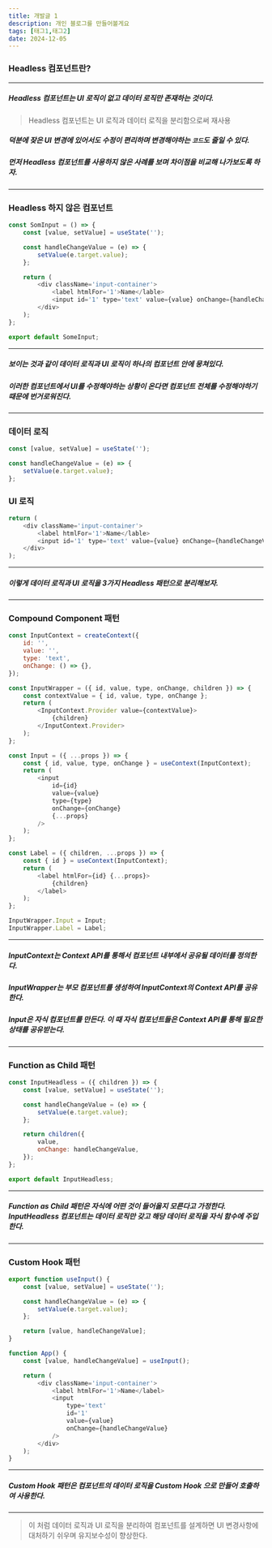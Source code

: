 ```yaml
---
title: 개발글 1
description: 개인 블로그를 만들어볼게요
tags: [태그1,태그2]
date: 2024-12-05
---
```


### Headless 컴포넌트란?
***
##### Headless 컴포넌트는 UI 로직이 없고 데이터 로직만  존재하는 것이다.

> Headless 컴포넌트는 UI 로직과 데이터 로직을 분리함으로써 재사용

##### 덕분에 잦은 UI 변경에 있어서도 수정이 편리하며 변경해야하는 `코드`도 줄일 수 있다.

##### 먼저 Headless 컴포넌트를 사용하지 않은 사례를 보며 차이점을 비교해 나가보도록 하자.
***
### Headless 하지 않은 컴포넌트
```js
const SomInput = () => {
	const [value, setValue] = useState('');

    const handleChangeValue = (e) => {
    	setValue(e.target.value);
    };

    return (
    	<div className='input-container'>
        	<label htmlFor='1'>Name</lable>
            <input id='1' type='text' value={value} onChange={handleChangeValue} />
        </div>
    );
};

export default SomeInput;
```
***
##### 보이는 것과 같이 데이터 로직과 UI 로직이 하나의 컴포넌트 안에 뭉쳐있다.
##### 이러한 컴포넌트에서 UI를 수정해야하는 상황이 온다면 컴포넌트 전체를 수정해야하기 때문에 번거로워진다.
***
### 데이터 로직
```javascript
const [value, setValue] = useState('');

const handleChangeValue = (e) => {
    setValue(e.target.value);
};
```

### UI 로직
```javascript
return (
    <div className='input-container'>
        <label htmlFor='1'>Name</lable>
        <input id='1' type='text' value={value} onChange={handleChangeValue} />
    </div>
);
```
***
##### 이렇게 데이터 로직과 UI 로직을 3가지 Headless 패턴으로 분리해보자.
***
### Compound Component 패턴
```javascript
const InputContext = createContext({
    id: '',
    value: '',
    type: 'text',
    onChange: () => {},
});

const InputWrapper = ({ id, value, type, onChange, children }) => {
    const contextValue = { id, value, type, onChange };
    return (
        <InputContext.Provider value={contextValue}>
            {children}
        </InputContext.Provider>
    );
};

const Input = ({ ...props }) => {
    const { id, value, type, onChange } = useContext(InputContext);
    return (
        <input
            id={id}
            value={value}
            type={type}
            onChange={onChange}
            {...props}
        />
    );
};

const Label = ({ children, ...props }) => {
    const { id } = useContext(InputContext);
    return (
        <label htmlFor={id} {...props}>
            {children}
        </label>
    );
};

InputWrapper.Input = Input;
InputWrapper.Label = Label;
```
***
##### InputContext는 Context API를 통해서 컴포넌트 내부에서 공유될 데이터를 정의한다.
##### InputWrapper는 부모 컴포넌트를 생성하여 InputContext의 Context API를 공유한다.
##### Input은 자식 컴포넌트를 만든다. 이 때 자식 컴포넌트들은 Context API를 통해 필요한 상태를 공유받는다.
***
### Function as Child 패턴
```javascript
const InputHeadless = ({ children }) => {
    const [value, setValue] = useState('');

    const handleChangeValue = (e) => {
        setValue(e.target.value);
    };

    return children({
        value,
        onChange: handleChangeValue,
    });
};

export default InputHeadless;
```
***
##### Function as Child 패턴은 자식에 어떤 것이 들어올지 모른다고 가정한다. InputHeadless 컴포넌트는 데이터 로직만 갖고 해당 데이터 로직을 자식 함수에 주입한다.
***
### Custom Hook 패턴
```javascript
export function useInput() {
    const [value, setValue] = useState('');

    const handleChangeValue = (e) => {
        setValue(e.target.value);
    };

    return [value, handleChangeValue];
}
```
```javascript
function App() {
    const [value, handleChangeValue] = useInput();

    return (
        <div className='input-container'>
            <label htmlFor='1'>Name</label>
            <input
                type='text'
                id='1'
                value={value}
                onChange={handleChangeValue}
            />
        </div>
    );
}
```
***
##### Custom Hook 패턴은 컴포넌트의 데이터 로직을 Custom Hook 으로 만들어 호출하여 사용한다.
***
> 이 처럼 데이터 로직과 UI 로직을 분리하여 컴포넌트를 설계하면 UI 변경사항에 대처하기 쉬우며 유지보수성이 향상한다.